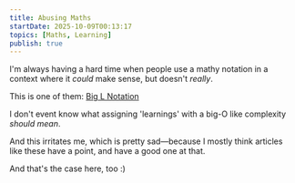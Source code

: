 ```yaml
---
title: Abusing Maths
startDate: 2025-10-09T00:13:17
topics: [Maths, Learning]
publish: true
---
```


I'm always having a hard time when people use a mathy notation in a context where it _could_ make sense, but doesn't _really_.

This is one of them: [Big L Notation](https://www.swyx.io/big-l-notation)

I don't event know what assigning 'learnings' with a big-O like complexity _should mean_.

And this irritates me, which is pretty sad—because I mostly think articles like these have a point, and have a good one at that.

And that's the case here, too :)

